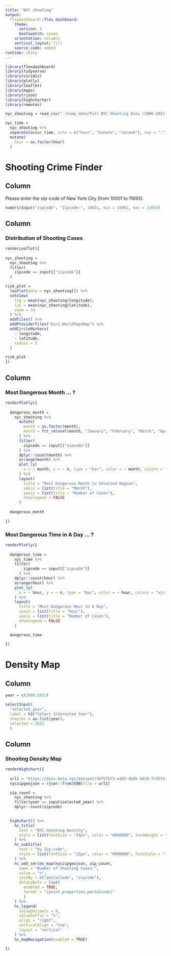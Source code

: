 ```yaml
---
title: "NYC shooting"
output: 
  flexdashboard::flex_dashboard:
    theme:
      version: 4 
      bootswatch: cosmo
    orientation: columns
    vertical_layout: fill
    source_code: embed
runtime: shiny
---
```


```r
library(flexdashboard)
library(tidyverse)
library(viridis)
library(plotly)
library(leaflet)
library(maps)
library(rjson)
library(highcharter)
library(remotes)
```

```r
nyc_shooting = read_csv("./comp_data/Full NYC Shooting Data (2006-2021).csv")

nyc_time = 
  nyc_shooting %>% 
  separate(occur_time, into = c("hour", "minute", "second"), sep = ":") %>% 
  mutate(
    hour = as.factor(hour)
  )
```

Shooting Crime Finder
=====================================

Column {.sidebar}
-----------------------------------------------------------------------
Please enter the zip-code of New York City (from 10001 to 11693).

```r
numericInput("zipcode", "Zipcode:", 10001, min = 10001, max = 11693)
```

Column {data-width=600}
-----------------------------------------------------------------------

### Distribution of Shooting Cases

```r
renderLeaflet({
  
nyc_shooting = 
  nyc_shooting %>% 
  filter(
    zipcode == input[["zipcode"]]
  ) 

risk_plot = 
  leaflet(data = nyc_shooting[]) %>% 
  setView(
    lng = mean(nyc_shooting$longitude),
    lat = mean(nyc_shooting$latitude), 
    zoom = 14
  ) %>% 
  addTiles() %>%
  addProviderTiles("Esri.WorldTopoMap") %>% 
  addCircleMarkers(
    ~ longitude,
    ~ latitude,
    radius = 5
  )

risk_plot
})
```

Column {data-width=400}
-----------------------------------------------------------------------

### Most Dangerous Month ... ?

```r
renderPlotly({
  
  dangerous_month = 
    nyc_shooting %>% 
      mutate(
        month = as.factor(month),
        month = fct_relevel(month, "January", "February", "March", "April", "May", "June", "July", "August", "September", "October", "November", "December")
      ) %>% 
      filter(
        zipcode == input[["zipcode"]]
      ) %>% 
      dplyr::count(month) %>% 
      arrange(month) %>% 
      plot_ly(
        x = ~ month, y = ~ n, type = "bar", color = ~ month, colors = "viridis"
      ) %>% 
      layout(
        title = "Most Dangerous Month in Selected Region", 
        xaxis = list(title = "Month"), 
        yaxis = list(title = "Number of Cases"),
        showlegend = FALSE
      )
  
  dangerous_month
  
})
```

### Most Dangerous Time in A Day ... ?

```r
renderPlotly({
  
  dangerous_time = 
    nyc_time %>% 
    filter(
        zipcode == input[["zipcode"]]
      ) %>% 
    dplyr::count(hour) %>% 
    arrange(hour) %>% 
    plot_ly(
      x = ~ hour, y = ~ n, type = "bar", color = ~ hour, colors = "viridis"
    ) %>% 
    layout(
      title = "Most Dangerous Hour in A Day", 
      xaxis = list(title = "Hour"), 
      yaxis = list(title = "Number of Cases"),
      showlegend = FALSE
    )

  dangerous_time
  
})
```


Density Map
===================================== 

Column {.sidebar}
-----------------------------------------------------------------------
```r
year = c(2006:2021)

selectInput(
  "selected_year",
  label = h3("Select Interested Year"),  
  choices = as.list(year),
  selected = 2021
  )
```

Column
-----------------------------------------------------------------------

### Shooting Density Map

```r
renderHighchart({
  
  url1 = "https://data.beta.nyc/dataset/3bf5fb73-edb5-4b05-bb29-7c95f4a727fc/resource/6df127b1-6d04-4bb7-b983-07402a2c3f90/download/f4129d9aa6dd4281bc98d0f701629b76nyczipcodetabulationareas.geojson"
  nyczipgeojson = rjson::fromJSON(file = url1)

  zip_count = 
    nyc_shooting %>% 
    filter(year == input$selected_year) %>% 
    dplyr::count(zipcode)

  
  highchart() %>%
    hc_title(
      text = "NYC Shooting Density",
      style = list(fontSize = "24px", color = "#000000", fontWeight = "bold")
    ) %>%
    hc_subtitle(
      text = "by Zip-code",
      style = list(fontSize = "12px", color = "#000000", fontStyle = "italic")
    ) %>% 
    hc_add_series_map(nyczipgeojson, zip_count, 
      name = "Number of Shooting Cases:",
      value = "n", 
      joinBy = c("postalCode", "zipcode"),
      dataLabels = list(
        enabled = TRUE,
        format = "{point.properties.postalcode}"
        )
    ) %>% 
    hc_legend(
      valueDecimals = 0, 
      valueSuffix = "%",
      align = "right",
      verticalAlign = "top",
      layout = "vertical"
    ) %>%
    hc_mapNavigation(enabled = TRUE)

})
```

